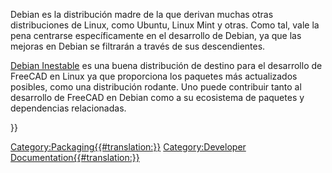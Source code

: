 <languages/>

Debian es la distribución madre de la que derivan muchas otras distribuciones de Linux, como Ubuntu, Linux Mint y otras. Como tal, vale la pena centrarse específicamente en el desarrollo de Debian, ya que las mejoras en Debian se filtrarán a través de sus descendientes.

[[Debian_Unstable/es|Debian Inestable]] es una buena distribución de destino para el desarrollo de FreeCAD en Linux ya que proporciona los paquetes más actualizados posibles, como una distribución rodante. Uno puede contribuir tanto al desarrollo de FreeCAD en Debian como a su ecosistema de paquetes y dependencias relacionadas.

{{Userdocnavi{{#translation:}}}}
[[Category:Packaging{{#translation:}}]]
[[Category:Developer Documentation{{#translation:}}]]